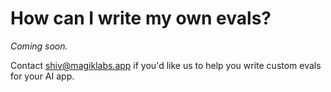 # How can I write my own evals?

_Coming soon._

Contact shiv@magiklabs.app if you'd like us to help you write custom evals for your AI app.
